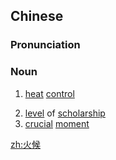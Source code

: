 ==Chinese==
{{zh-forms}}

===Pronunciation===
{{zh-pron
|m=huǒhòu,tl=y
|c=fo2 hau6
|cat=n
}}

===Noun===
{{zh-noun}}

# [[heat]] [[control]] {{gloss|in cooking}}
#: {{zh-x|這 道 菜 不夠 火候。|This dish is undercooked.}}
# [[level]] of [[scholarship]]
# [[crucial]] [[moment]]

[[zh:火候]]